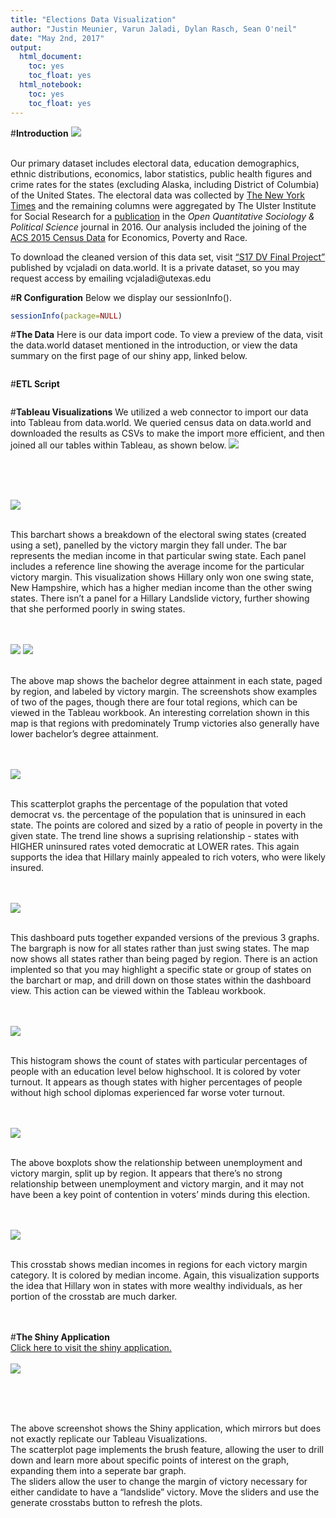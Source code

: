 ```yaml
---
title: "Elections Data Visualization"
author: "Justin Meunier, Varun Jaladi, Dylan Rasch, Sean O'neil"
date: "May 2nd, 2017"
output:
  html_document:
    toc: yes
    toc_float: yes
  html_notebook:
    toc: yes
    toc_float: yes
---
```


#**Introduction**
![](introimg.jpg)</center>

<br>
Our primary dataset includes electoral data, education demographics, ethnic distributions, economics, labor statistics, public health figures and crime rates for the states (excluding Alaska, including District of Columbia) of the United States. The electoral data was collected by <a href="http://www.nytimes.com/elections/results/president">The New York Times</a> and the remaining columns were aggregated by The Ulster Institute for Social Research for a <a href="">publication</a> in the <i> Open Quantitative Sociology & Political Science</i> journal in 2016. Our analysis included the joining of the <a href="https://data.world/uscensusbureau">ACS 2015 Census Data</a> for Economics, Poverty and Race.

To download the cleaned version of this data set, visit <a href="https://data.world/vcjaladi/s-17-dv-final-project">"S17 DV Final Project"</a> published by vcjaladi on data.world. It is a private dataset, so you may request access by emailing vcjaladi\@utexas.edu

#**R Configuration**
Below we display our sessionInfo().

```r
sessionInfo(package=NULL)
```

#**The Data**
Here is our data import code. To view a preview of the data, visit the data.world dataset mentioned in the introduction, or view the data summary on the first page of our shiny app, linked below.
```r
```
#**ETL Script**
```r
```

#**Tableau Visualizations**
We utilized a web connector to import our data into Tableau from data.world. We queried census data on data.world and downloaded the results as CSVs to make the import more efficient, and then joined all our tables within Tableau, as shown below.
![](TableauJoins.png)</center>
<br><br><br>

![](Pics/Barchart.png)</center>
<br>
This barchart shows a breakdown of the electoral swing states (created using a set), panelled by the victory margin they fall under. The bar represents the median income in that particular swing state. Each panel includes a reference line showing the average income for the particular victory margin. This visualization shows Hillary only won one swing state, New Hampshire, which has a higher median income than the other swing states. There isn't a panel for a Hillary Landslide victory, further showing that she performed poorly in swing states.
<br><br><br>

![](Pics/Map.png)</center>
![](Pics/MapEx2.png)</center>
<br>
The above map shows the bachelor degree attainment in each state, paged by region, and labeled by victory margin. The screenshots show examples of two of the pages, though there are four total regions, which can be viewed in the Tableau workbook. An interesting correlation shown in this map is that regions with predominately Trump victories also generally have lower bachelor's degree attainment.
<br><br><br>

![](Pics/Scatterplot.png)</center>
<br>
This scatterplot graphs the percentage of the population that voted democrat vs. the percentage of the population that is uninsured in each state. The points are colored and sized by a ratio of people in poverty in the given state. The trend line shows a suprising relationship - states with HIGHER uninsured rates voted democratic at LOWER rates. This again supports the idea that Hillary mainly appealed to rich voters, who were likely insured. 
<br><br><br>

![](Pics/Dashboard.png)</center>
<br>
This dashboard puts together expanded versions of the previous 3 graphs. The bargraph is now for all states rather than just swing states. The map now shows all states rather than being paged by region. 
There is an action implented so that you may highlight a specific state or group of states on the barchart or map, and drill down on those states within the dashboard view. This action can be viewed within the Tableau workbook.
<br><br><br>

![](Pics/Histogram.png)</center>
<br>
This histogram shows the count of states with particular percentages of people with an education level below highschool. It is colored by voter turnout. It appears as though states with higher percentages of people without high school diplomas experienced far worse voter turnout.
<br><br><br>

![](Pics/Boxplot.png)</center>
<br>
The above boxplots show the relationship between unemployment and victory margin, split up by region. It appears that there's no strong relationship between unemployment and victory margin, and it may not have been a key point of contention in voters' minds during this election.
<br><br><br>

![](Pics/Crosstab.png)</center>
<br>
This crosstab shows median incomes in regions for each victory margin category. It is colored by median income. Again, this visualization supports the idea that Hillary won in states with more wealthy individuals, as her portion of the crosstab are much darker.
<br><br><br>

#**The Shiny Application**
<br>
<a href= https://justinmeunier.shinyapps.io/electionsvisualizations/> Click here to visit the shiny application. </a>
<br><br>
![](shinyscreenshot.png)</center>
<br><br><br>

The above screenshot shows the Shiny application, which mirrors but does not exactly replicate our Tableau Visualizations.
<br>
The scatterplot page implements the brush feature, allowing the user to drill down and learn more about specific points of interest on the graph, expanding them into a seperate bar graph.
<br>
The sliders allow the user to change the margin of victory necessary for either candidate to have a "landslide" victory. Move the sliders and use the generate crosstabs button to refresh the plots.
